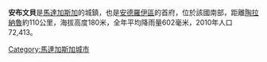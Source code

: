 {{Infobox City
|official_name          = 安布文貝
|image_map              = Toliara_Ambovombe-Androy.png 
|mapsize                = 183px
|map_caption            = 
|subdivision_type       = 國家
|subdivision_name       = {{flag|Madagascar}}
|subdivision_type1      = 區
|subdivision_name1      = [[安德羅伊區|安德羅伊區]]
|population_as_of               =2010
|population_total               =72413
}}

'''安布文貝'''是[[馬達加斯加|馬達加斯加]]的城鎮，也是[[安德羅伊區|安德羅伊區]]的首府，位於該國南部，距離[[陶拉納魯|陶拉納魯]]約110公里，海拔高度180米，全年平均降雨量602毫米，2010年人口72,413。

[[Category:馬達加斯加城市|Category:馬達加斯加城市]]

{{Madagascar-stub}}